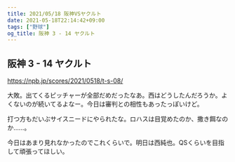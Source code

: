 ```yaml
---
title: 2021/05/18 阪神VSヤクルト
date: 2021-05-18T22:14:42+09:00
tags: ["野球"]
og_title: 阪神 3 - 14 ヤクルト
---
```


## 阪神 3 - 14 ヤクルト

https://npb.jp/scores/2021/0518/t-s-08/


大敗。出てくるピッチャーが全部だめだったなあ。西はどうしたんだろうか。よくないのが続いてるよなー。今日は審判との相性もあったっぽいけど。

打つ方もだいぶサイスニードにやられたな。ロハスは目覚めたのか、撒き餌なのか……。

今日はあまり見れなかったのでこれくらいで。明日は西純也。QSくらいを目指して頑張ってほしい。